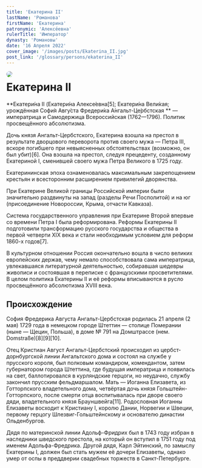 ```yaml
---
title: 'Екатерина II'
lastName: 'Романова'
firstName: 'Екатерина'
patronymic: 'Алексе́евна'
rulerTitle: 'Император'
dynasty: 'Романовы'
date: '16 Апреля 2022'
cover_image: '/images/posts/Ekaterina_II.jpg'
post_link: '/glossary/persons/ekaterina_II'
---
```


<img style="float: left; border-radius: 1rem; margin-right: 1rem" src="/images/posts/Ekaterina_II.jpg">

# Екатерина II

**Екатери́на II (Екатери́на Алексе́евна[5]; Екатери́на Вели́кая; урождённая Софи́я Авгу́ста Фредери́ка А́нгальт-Це́рбстская ** —
императрица и Самодержица Всероссийская (1762—1796). Политик просвещённого абсолютизма.

Дочь князя Ангальт-Цербстского, Екатерина взошла на престол в результате дворцового переворота против своего мужа — Петра III, вскоре погибшего при невыясненных обстоятельствах (возможно, он был убит)[6]. Она взошла на престол, следуя прецеденту, созданному Екатериной I, сменившей своего мужа Петра Великого в 1725 году.

Екатерининская эпоха ознаменовалась максимальным закрепощением крестьян и всесторонним расширением привилегий дворянства.

При Екатерине Великой границы Российской империи были значительно раздвинуты на запад (разделы Речи Посполитой) и на юг (присоединение Новороссии, Крыма, отчасти Кавказа).

Система государственного управления при Екатерине Второй впервые со времени Петра I была реформирована. Реформы Екатерины II подготовили трансформацию русского государства и общества в первой четверти XIX века и стали необходимым условием для реформ 1860-х годов[7].

В культурном отношении Россия окончательно вошла в число великих европейских держав, чему немало способствовала сама императрица, увлекавшаяся литературной деятельностью, собиравшая шедевры живописи и состоявшая в переписке с французскими просветителями. В целом политика Екатерины II и её реформы вписываются в русло просвещённого абсолютизма XVIII века.

## Происхождение

София Фредерика Августа Ангальт-Цербстская родилась 21 апреля (2 мая) 1729 года в немецком городе Штеттин — столице Померании (ныне — Щецин, Польша), в доме № 791 на Домштрассе (нем. Domstraße)[8][9][10].

Отец Кристиан Август Ангальт-Цербстский происходил из цербст-дорнбургской линии Ангальтского дома и состоял на службе у прусского короля, был полковым командиром, комендантом, затем губернатором города Штеттина, где будущая императрица и появилась на свет, баллотировался в курляндские герцоги, но неудачно, службу закончил прусским фельдмаршалом. Мать — Иоганна Елизавета, из Готторпского владетельного дома, четвёртая дочь князя Гольштейн-Готторпского, после смерти отца воспитывалась при дворе своего дяди, владетельного князя Брауншвейга[11]. Родословная Иоганны Елизаветы восходит к Кристиану I, королю Дании, Норвегии и Швеции, первому герцогу Шлезвиг-Гольштейнскому и основателю династии Ольденбургов.

Дядя по материнской линии Адольф-Фридрих был в 1743 году избран в наследники шведского престола, на который он вступил в 1751 году под именем Адольфа-Фредрика. Другой дядя, Карл Эйтинский, по замыслу Екатерины I, должен был стать мужем её дочери Елизаветы, однако умер от оспы в преддверии свадебных торжеств в Санкт-Петербурге.
